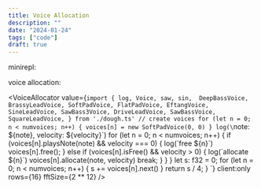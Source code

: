 ```yaml
---
title: Voice Allocation
description: ""
date: "2024-01-24"
tags: ["code"]
draft: true
---
```



minirepl:

<MiniRepl client:only />

voice allocation:

<VoiceAllocator
  value={`import { log, Voice, saw, sin, 
  DeepBassVoice, BrassyLeadVoice, SoftPadVoice, FlatPadVoice, EftangVoice, SineLeadVoice, SawBass3Voice, DriveLeadVoice, SawBassVoice, SquareLeadVoice, } from './dough.ts'
// create voices
for (let n = 0; n < numvoices; n++) {
  voices[n] = new SoftPadVoice(0, 0)
}
  log(\`note: \${note}, velocity: \${velocity}\`)
  for (let n = 0; n < numvoices; n++) {
    if (voices[n].playsNote(note) && velocity === 0) {
      log(\`free \${n}\`)
      voices[n].free();
    } else if (voices[n].isFree() && velocity > 0) {
      log(\`allocate \${n}\`)
      voices[n].allocate(note, velocity)
      break;
    }
  }
}
  let s: f32 = 0;
  for (let n = 0; n < numvoices; n++) {
    s += voices[n].next()
  }
  return s / 4;
}
`}
  client:only
  rows={16}
  fftSize={2 ** 12}
/>
